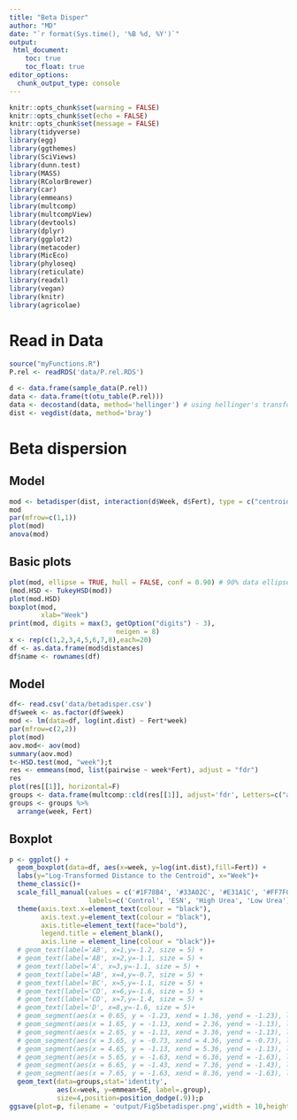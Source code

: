 ```yaml
---
title: "Beta Disper"
author: "MD"
date: "`r format(Sys.time(), '%B %d, %Y')`"
output: 
 html_document:
    toc: true
    toc_float: true
editor_options: 
  chunk_output_type: console
---
```



```r
knitr::opts_chunk$set(warning = FALSE)
knitr::opts_chunk$set(echo = FALSE)
knitr::opts_chunk$set(message = FALSE)
library(tidyverse)
library(egg)
library(ggthemes)
library(SciViews)
library(dunn.test)
library(MASS)
library(RColorBrewer)
library(car)
library(emmeans)
library(multcomp)
library(multcompView)
library(devtools)
library(dplyr)
library(ggplot2)
library(metacoder)
library(MicEco)
library(phyloseq)
library(reticulate)
library(readxl)
library(vegan)
library(knitr)
library(agricolae)
```

# Read in Data

```r
source("myFunctions.R")
P.rel <- readRDS('data/P.rel.RDS')

```

```r
d <- data.frame(sample_data(P.rel))
data <- data.frame(t(otu_table(P.rel)))
data <- decostand(data, method='hellinger') # using hellinger's transformation
dist <- vegdist(data, method='bray')


```

# Beta dispersion

## Model

```r
mod <- betadisper(dist, interaction(d$Week, d$Fert), type = c("centroid"),bias.adjust = F)
mod
par(mfrow=c(1,1))
plot(mod)
anova(mod)
```

## Basic plots

```r
plot(mod, ellipse = TRUE, hull = FALSE, conf = 0.90) # 90% data ellipse
(mod.HSD <- TukeyHSD(mod))
plot(mod.HSD)
boxplot(mod,
        xlab="Week")
print(mod, digits = max(3, getOption("digits") - 3),
                           neigen = 8)
x <- rep(c(1,2,3,4,5,6,7,8),each=20)
df <- as.data.frame(mod$distances)
df$name <- rownames(df)
```

## Model

```r
df<- read.csv('data/betadisper.csv')
df$week <- as.factor(df$week)
mod <- lm(data=df, log(int.dist) ~ Fert*week)
par(mfrow=c(2,2))
plot(mod)
aov.mod<- aov(mod)
summary(aov.mod)
t<-HSD.test(mod, "week");t
res <- emmeans(mod, list(pairwise ~ week*Fert), adjust = "fdr")
res
plot(res[[1]], horizontal=F)
groups <- data.frame(multcomp::cld(res[[1]], adjust='fdr', Letters=c("abcdefghijklmnopqrstuvwxy"), decreasing=F))
groups <- groups %>%
  arrange(week, Fert)
```

## Boxplot

```r
p <- ggplot() +
  geom_boxplot(data=df, aes(x=week, y=log(int.dist),fill=Fert)) +
  labs(y="Log-Transformed Distance to the Centroid", x="Week")+
  theme_classic()+
  scale_fill_manual(values = c('#1F78B4', '#33A02C', '#E31A1C', '#FF7F00'),
                    labels=c('Control', 'ESN', 'High Urea', 'Low Urea')) +
  theme(axis.text.x=element_text(colour = "black"), 
        axis.text.y=element_text(colour = "black"),
        axis.title=element_text(face="bold"),
        legend.title = element_blank(),
        axis.line = element_line(colour = "black"))+
  # geom_text(label='AB', x=1,y=-1.2, size = 5) +
  # geom_text(label='AB', x=2,y=-1.1, size = 5) +
  # geom_text(label='A', x=3,y=-1.1, size = 5) +
  # geom_text(label='AB', x=4,y=-0.7, size = 5) +
  # geom_text(label='BC', x=5,y=-1.1, size = 5) +
  # geom_text(label='CD', x=6,y=-1.6, size = 5) +
  # geom_text(label='CD', x=7,y=-1.4, size = 5) +
  # geom_text(label='D', x=8,y=-1.6, size = 5)+
  # geom_segment(aes(x = 0.65, y = -1.23, xend = 1.36, yend = -1.23), lwd=0.4)+
  # geom_segment(aes(x = 1.65, y = -1.13, xend = 2.36, yend = -1.13), lwd=0.4)+
  # geom_segment(aes(x = 2.65, y = -1.13, xend = 3.36, yend = -1.13), lwd=0.4)+
  # geom_segment(aes(x = 3.65, y = -0.73, xend = 4.36, yend = -0.73), lwd=0.4)+
  # geom_segment(aes(x = 4.65, y = -1.13, xend = 5.36, yend = -1.13), lwd=0.4)+
  # geom_segment(aes(x = 5.65, y = -1.63, xend = 6.36, yend = -1.63), lwd=0.4)+
  # geom_segment(aes(x = 6.65, y = -1.43, xend = 7.36, yend = -1.43), lwd=0.4)+
  # geom_segment(aes(x = 7.65, y = -1.63, xend = 8.36, yend = -1.63), lwd=0.4)+
  geom_text(data=groups,stat='identity',
            aes(x=week, y=emmean+SE, label=.group), 
            size=4,position=position_dodge(.9));p
ggsave(plot=p, filename = 'output/Fig5betadisper.png',width = 10,height = 6);p

```

